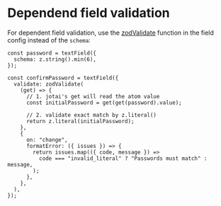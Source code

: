 
<Meta title="scenarios/DependentValidation" of={DependentValidation} />

# Dependend field validation

For dependent field validation, use the [zodValidate](https://github.com/jaredLunde/form-atoms#zodvalidate) function in the field config instead of the `schema`:

```tsx
const password = textField({
  schema: z.string().min(6),
});

const confirmPassword = textField({
  validate: zodValidate(
    (get) => {
      // 1. jotai's get will read the atom value
      const initialPassword = get(get(password).value);

      // 2. validate exact match by z.literal()
      return z.literal(initialPassword);
    },
    {
      on: "change",
      formatError: ({ issues }) => {
        return issues.map(({ code, message }) =>
          code === "invalid_literal" ? "Passwords must match" : message,
        );
      },
    },
  ),
});
```

<Stories />
